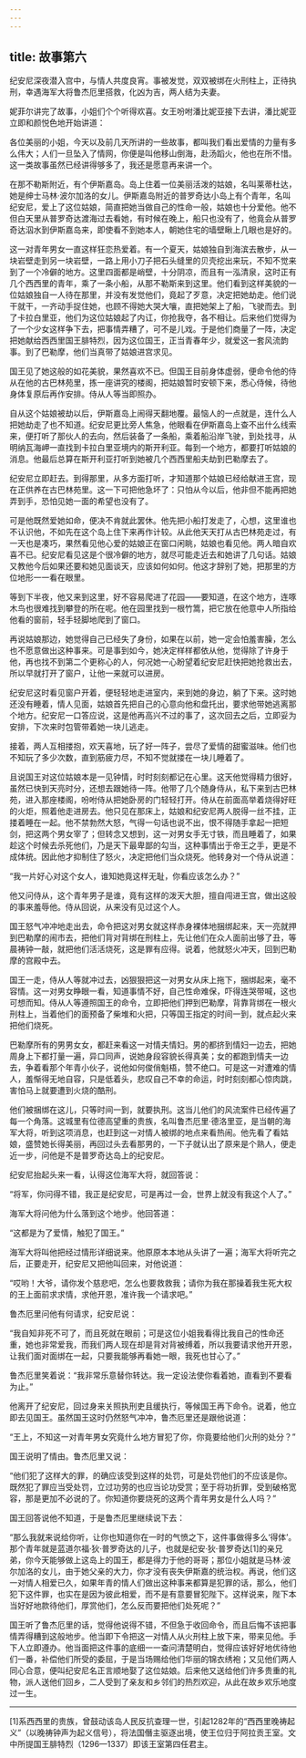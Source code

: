 ```yaml
---
---
---
```

title: 故事第六
---

纪安尼深夜潜入宫中，与情人共度良宵。事被发觉，双双被绑在火刑柱上，正待执刑，幸遇海军大将鲁杰厄里搭救，化凶为吉，两人结为夫妻。



妮菲尔讲完了故事，小姐们个个听得欢喜。女王吩咐潘比妮亚接下去讲，潘比妮亚立即和颜悦色地开始讲道：

各位美丽的小姐，今天以及前几天所讲的一些故事，都叫我们看出爱情的力量有多么伟大；人们一旦坠入了情网，你便是叫他移山倒海，赴汤蹈火，他也在所不惜。这一类故事虽然已经讲得够多了，我还是愿意再来讲一个。

在那不勒斯附近，有个伊斯嘉岛。岛上住着一位美丽活泼的姑娘，名叫莱蒂杜达，她是绅士马林·波尔加洛的女儿。伊斯嘉岛附近的普罗奇达小岛上有个青年，名叫纪安尼，爱上了这位姑娘，简直把她当做自己的性命一般，姑娘也十分爱他。他不但白天里从普罗奇达渡海过去看她，有时候在晚上，船只也没有了，他竟会从普罗奇达泅水到伊斯嘉岛来，即使看不到她本人，朝她住宅的墙壁瞅上几眼也是好的。

这一对青年男女一直这样狂恋热爱着。有一个夏天，姑娘独自到海滨去散步，从一块岩壁走到另一块岩壁，一路上用小刀子把石头缝里的贝壳挖出来玩，不知不觉来到了一个冷僻的地方。这里四面都是峭壁，十分阴凉，而且有一泓清泉，这时正有几个西西里的青年，乘了一条小船，从那不勒斯来到这里。他们看到这样美貌的一位姑娘独自一人待在那里，并没有发觉他们，竟起了歹意，决定把她劫走。他们说干就干，一齐动手捉住她，也顾不得她大哭大嚷，直把她架上了船，飞驶而去。到了卡拉白里亚，他们为这位姑娘起了内讧，你抢我夺，各不相让。后来他们觉得为了一个少女这样争下去，把事情弄糟了，可不是儿戏。于是他们商量了一阵，决定把她献给西西里国王腓特烈，因为这位国王，正当青春年少，就爱这一套风流韵事。到了巴勒摩，他们当真带了姑娘进宫求见。

国王见了她这般的如花美貌，果然喜欢不已。但国王目前身体虚弱，便命令他的侍从在他的古巴林苑里，拣一座讲究的楼阁，把姑娘暂时安顿下来，悉心侍候，待他身体复原后再作安排。侍从人等当即照办。

自从这个姑娘被劫以后，伊斯嘉岛上闹得天翻地覆。最恼人的一点就是，连什么人把她劫走了也不知道。纪安尼更比旁人焦急，他眼看在伊斯嘉岛上查不出什么线索来，便打听了那伙人的去向，然后装备了一条船，乘着船沿岸飞驶，到处找寻，从明纳瓦海岬一直找到卡拉白里亚境内的斯开利亚。每到一个地方，都要打听姑娘的消息。他最后总算在斯开利亚打听到她被几个西西里船夫劫到巴勒摩去了。

纪安尼立即赶去。到得那里，从多方面打听，才知道那个姑娘已经给献进王宫，现在正供养在古巴林苑里。这一下可把他急坏了：只怕从今以后，他非但不能再把她弄到手，恐怕见她一面的希望也没有了。

可是他既然爱她如命，便决不肯就此罢休。他先把小船打发走了，心想，这里谁也不认识他，不如先在这个岛上住下来再作计较。从此他天天打从古巴林苑走过，有一天也是凑巧，果然看见他心爱的姑娘正在窗口闲眺，姑娘也看见他。两人暗自欢喜不已。纪安尼看见这是个很冷僻的地方，就尽可能走近去和她讲了几句话。姑娘又教他今后如果还要和她见面谈天，应该如何如何。他这才辞别了她，把那里的方位地形一一看在眼里。

等到下半夜，他又来到这里，好不容易爬进了花园——要知道，在这个地方，连啄木鸟也很难找到攀登的所在呢。他在园里找到一根竹篙，把它放在他意中人所指给他看的窗前，轻手轻脚地爬到了窗口。

再说姑娘那边，她觉得自己已经失了身份，如果在以前，她一定会怕羞害臊，怎么也不愿意做出这种事来。可是事到如今，她决定样样都依从他，觉得除了许身于他，再也找不到第二个更称心的人，何况她一心盼望着纪安尼赶快把她抢救出去，所以早就打开了窗户，让他一来就可以进房。

纪安尼这时看见窗户开着，便轻轻地走进室内，来到她的身边，躺了下来。这时她还没有睡着，情人见面，姑娘首先把自己的心意向他和盘托出，要求他带她逃离那个地方。纪安尼一口答应说，这是他再高兴不过的事了，这次回去之后，立即妥为安排，下次来时包管带着她一块儿逃走。

接着，两人互相搂抱，欢天喜地，玩了好一阵子，尝尽了爱情的甜蜜滋味。他们也不知玩了多少次数，直到筋疲力尽，不知不觉就搂在一块儿睡着了。

且说国王对这位姑娘本是一见钟情，时时刻刻都记在心里。这天他觉得精力很好，虽然已快到天亮时分，还想去跟她待一阵。他带了几个随身侍从，私下来到古巴林苑，进入那座楼阁，吩咐侍从把她卧房的门轻轻打开。侍从在前面高举着烧得好旺的火炬，照着他走进房去。他只见在那床上，姑娘和纪安尼两人脱得一丝不挂，正搂着睡在一起。他不禁勃然大怒，气得一句话也说不出，恨不得随手拿起一把短剑，把这两个男女宰了；但转念又想到，这一对男女手无寸铁，而且睡着了，如果趁这个时候去杀死他们，乃是天下最卑鄙的勾当，这种事情出于帝王之手，更是不成体统。因此他才抑制住了怒火，决定把他们当众烧死。他转身对一个侍从说道：

“我一片好心对这个女人，谁知她竟这样无耻，你看应该怎么办？”

他又问侍从，这个青年男子是谁，竟有这样的泼天大胆，擅自闯进王宫，做出这般的事来羞辱他。侍从回说，从来没有见过这个人。

国王怒气冲冲地走出去，命令把这对男女就这样赤身裸体地捆绑起来，天一亮就押到巴勒摩的闹市去，把他们背对背绑在刑柱上，先让他们在众人面前出够了丑，等晨祷钟一敲，就把他们活活烧死，这是罪有应得。说着，他就怒火冲天，回到巴勒摩的宫殿中去。

国王一走，侍从人等就冲过去，凶狠狠把这一对男女从床上拖下，捆绑起来，毫不容情。这一对男女睁眼一看，知道事情不好，自己性命难保，吓得连哭带喊，这也可想而知。侍从人等遵照国王的命令，立即把他们押到巴勒摩，背靠背绑在一根火刑柱上，当着他们的面预备了柴堆和火把，只等国王指定的时间一到，就点起火来把他们烧死。

巴勒摩所有的男男女女，都赶来看这一对情夫情妇。男的都挤到情妇一边去，把她周身上下都打量一遍，异口同声，说她身段容貌长得真美；女的都跑到情夫一边去，争着看那个年青小伙子，说他如何俊俏魁梧，赞不绝口。可是这一对遭难的情人，羞惭得无地自容，只是低着头，悲叹自己不幸的命运，时时刻刻都心惊肉跳，害怕马上就要遭到火烧的酷刑。

他们被捆绑在这儿，只等时间一到，就要执刑。这当儿他们的风流案件已经传遍了每一个角落。这城里有位德高望重的贵族，名叫鲁杰厄里·德洛里亚，是当朝的海军大将，听到这项消息，也赶到这一对情人被绑的地点来看热闹。他先看了看姑娘，盛赞她长得美丽，再回过头去看那男的，一下子就认出了原来是个熟人，便走近一步，问他是不是普罗奇达岛上的纪安尼。

纪安尼抬起头来一看，认得这位海军大将，就回答说：

“将军，你问得不错，我正是纪安尼，可是再过一会，世界上就没有我这个人了。”

海军大将问他为什么落到这个地步。他回答道：

“这都是为了爱情，触犯了国王。”

海军大将叫他把经过情形详细说来。他原原本本地从头讲了一遍；海军大将听完之后，正要走开，纪安尼又把他叫回来，对他说道：

“哎哟！大爷，请你发个慈悲吧，怎么也要救救我；请你为我在那操着我生死大权的王上面前求求情，求他开恩，准许我一个请求吧。”

鲁杰厄里问他有何请求，纪安尼说：

“我自知非死不可了，而且死就在眼前；可是这位小姐我看得比我自己的性命还重，她也非常爱我，而我们两人现在却是背对背被缚着，所以我要请求他开开恩，让我们面对面绑在一起，只要我能够再看她一眼，我死也甘心了。”

鲁杰厄里笑着说：“我非常乐意替你转达。我一定设法使你看着她，直看到不要看为止。”

他离开了纪安尼，回过身来关照执刑吏且缓执行，等候国王再下命令。说着，他立即去见国王。虽然国王这时仍然怒气冲冲，鲁杰厄里还是跟他说道：

“王上，不知这一对青年男女究竟什么地方冒犯了你，你竟要给他们火刑的处分？”

国王说明了情由。鲁杰厄里又说：

“他们犯了这样大的罪，的确应该受到这样的处罚，可是处罚他们的不应该是你。既然犯了罪应当受处罚，立过功劳的也应当论功受赏；至于将功折罪，受到破格宽容，那是更加不必说的了。你知道你要烧死的这两个青年男女是什么人吗？”

国王回答说他不知道，于是鲁杰厄里继续说下去：

“那么我就来说给你听，让你也知道你在一时的气愤之下，这件事做得多么‘得体’。那个青年就是蓝道尔福·狄·普罗奇达的儿子，也就是纪安·狄·普罗奇达[1]的亲兄弟，你今天能够做上这岛上的国王，都是得力于他的哥哥；那位小姐就是马林·波尔加洛的女儿，由于她父亲的大力，你才没有丧失伊斯嘉的统治权。再说，他们这一对情人相爱已久，如果年青的情人们做出这种事来都算是犯罪的话，那么，他们犯下这件罪，也实在是因为彼此相爱，而不是有意要冒犯陛下。这样说来，陛下本当好好地款待他们，厚赏他们，怎么反而要把他们处死呢？”

国王听了鲁杰厄里的话，觉得他说得不错，不但急于收回命令，而且后悔不该把事情弄得糟到这般地步。他当即下令把这一对情人从火刑柱上放下来，带来见他。手下人立即遵办。他当面把这件事的底细一一查问清楚明白，觉得应该好好地优待他们一番，补偿他们所受的委屈，于是当场赐给他们华丽的锦衣绣袍；又见他们两人同心合意，便叫纪安尼名正言顺地娶了这位姑娘。后来他又送给他们许多贵重的礼物，派人送他们回乡，二人受到了亲友和乡邻们的热烈欢迎，从此在故乡欢乐地度过一生。



* * *



[1]系西西里的贵族，曾鼓动该岛人民反抗查理一世，引起1282年的“西西里晚祷起义”（以晚祷钟声为起义信号），将法国僭主驱逐出境，使王位归于阿拉贡王室。文中所提国王腓特烈（1296—1337）即该王室第四任君主。